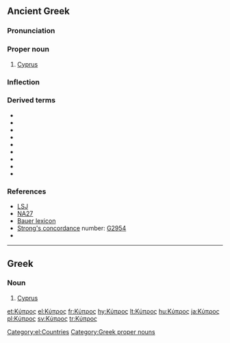 {{wikipedia|Cyprus}}
==Ancient Greek==

===Pronunciation===
{{grc-ipa-rows|kj|u'|p|r|o|s}}

===Proper noun===
{{grc-pnoun|Κύπρου|f|second|Kupros|Κυπρος}}

# [[Cyprus]]

===Inflection===
{{grc-decl-2nd-pax|form=F-sing|Κύπρ}}

===Derived terms===
*{{polytonic|[[Κύπριος]]}}
*{{polytonic|[[κύπριος]]}}
*{{polytonic|[[Κυπρίς]]}}
*{{polytonic|[[Κυπρογενής]]}}
*{{polytonic|[[Κυπρογένεια]]}}
*{{polytonic|[[Κυπρογένηα]]}}
*{{polytonic|[[Κυπρόθε]]}}
*{{polytonic|[[Κυπρόθεν]]}}
*{{polytonic|[[Κύπρονδε]]}}

===References===
*[[:w:LSJ|LSJ]]
*[[:w:Novum Testamentum Graece|NA27]]
*[[:w:Bauer lexicon|Bauer lexicon]]
*[[Strong's concordance]] number:  [http://www.biblestudytools.net/Lexicons/Greek/grk.cgi?number=2954&version=kjv G2954]
*{{grc-wh-page|1007}}

----

==Greek==

===Noun===
{{el-noun|f|Kýpros}}

# [[Cyprus]]

[[Category:el:Countries]]
[[Category:Greek proper nouns]]

[[et:Κύπρος]]
[[el:Κύπρος]]
[[fr:Κύπρος]]
[[hy:Κύπρος]]
[[lt:Κύπρος]]
[[hu:Κύπρος]]
[[ja:Κύπρος]]
[[pl:Κύπρος]]
[[sv:Κύπρος]]
[[tr:Κύπρος]]